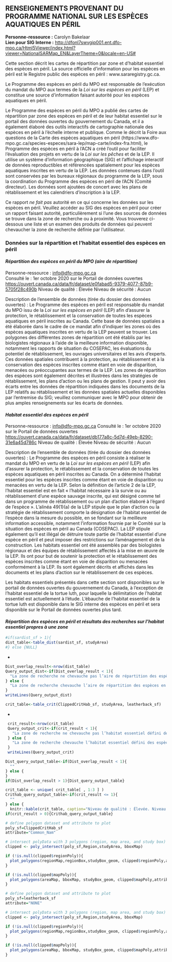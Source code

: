 ## **RENSEIGNEMENTS PROVENANT DU PROGRAMME NATIONAL SUR LES ESPÈCES AQUATIQUES EN PÉRIL**    
**Personne-ressource :** Carolyn Bakelaar  
**Lien pour SIG Interne :** <http://dfonl7swvgip001.ent.dfo-mpo.ca/Html5Viewer/index.html?viewer=NationalSARMap_EN&LayerTheme=0&locale=en-US#>  

Cette section décrit les cartes de répartition par zone et d’habitat essentiel des espèces en péril. La source officielle d’information pour les espèces en péril est le Registre public des espèces en péril : www.sararegistry.gc.ca.

Le Programme des espèces en péril du MPO est responsable de l’exécution du mandat du MPO aux termes de la _Loi sur les espèces en péril_ (LEP) et constitue une source d’information faisant autorité pour les espèces aquatiques en péril.

Le Programme des espèces en péril du MPO a publié des cartes de répartition par zone des espèces en péril et de leur habitat essentiel sur le portail des données ouvertes du gouvernement du Canada, et il a également élaboré des outils interactifs de cartographie nationale des espèces en péril à l’échelle interne et publique. Comme le décrit la Foire aux questions de la Carte des espèces aquatiques en péril (https://www.dfo-mpo.gc.ca/species-especes/sara-lep/map-carte/index-fra.html), le Programme des espèces en péril à l’ACN a créé l’outil pour faciliter l’évaluation des projets en vertu de la _Loi sur les pêches_ et de la LEP. Il utilise un système d’information géographique (SIG) et l’affichage interactif de données reproductibles et référencées spatialement pour les espèces aquatiques inscrites en vertu de la LEP. Les données contenues dans l’outil sont conservées par les bureaux régionaux du programme de la LEP, sous la coordination du Programme des espèces en péril de l’ACN (Comité directeur). Les données sont ajoutées de concert avec les plans de rétablissement et les calendriers d’inscription à la LEP.

Ce rapport *ne fait pas* autorité en ce qui concerne les données sur les espèces en péril. Veuillez accéder au SIG des espèces en péril pour créer un rapport faisant autorité, particulièrement si l’une des sources de données se trouve dans la zone de recherche ou à proximité. Vous trouverez ci-dessous une liste et un examen des produits de données qui peuvent chevaucher la zone de recherche définie par l’utilisateur.

### **Données sur la répartition et l’habitat essentiel des espèces en péril**    

#### ***Répartition des espèces en péril du MPO (aire de répartition)*** {-}    

Personne-ressource : <info@dfo-mpo.gc.ca>  
Consulté le : 1er octobre 2020 sur le Portail de données ouvertes <https://ouvert.canada.ca/data/fr/dataset/e0fabad5-9379-4077-87b9-5705f28c490b>
Niveau de qualité : Élevée
Niveau de sécurité : Aucun

Description de l’ensemble de données (tirée du dossier des données ouvertes) : Le Programme des espèces en péril est responsable du mandat du MPO issu de la _Loi sur les espèces en péril_ (LEP) afin d’assurer la protection, le rétablissement et la conservation de toutes les espèces aquatiques en péril inscrites au Canada. Cette base de données spatiales a été élaborée dans le cadre de ce mandat afin d’indiquer les zones où des espèces aquatiques inscrites en vertu de la LEP peuvent se trouver. Les polygones des différentes zones de répartition ont été établis par les biologistes régionaux à l’aide de la meilleure information disponible, notamment les rapports de situation du COSEPAC, les évaluations du potentiel de rétablissement, les ouvrages universitaires et les avis d’experts. Ces données spatiales contribuent à la protection, au rétablissement et à la conservation des espèces inscrites comme étant en voie de disparition, menacées ou préoccupantes aux termes de la LEP. Les zones de répartition des espèces sont également décrites et illustrées dans les stratégies de rétablissement, les plans d’action ou les plans de gestion. Il peut y avoir des écarts entre les données de répartition indiquées dans les documents de la LEP relatifs au rétablissement et les données spatiales actuelles disponibles par l’entremise du SIG; veuillez communiquer avec le MPO pour obtenir de plus amples renseignements sur les écarts de données.

#### ***Habitat essentiel des espèces en péril***    

Personne-ressource : <info@dfo-mpo.gc.ca>
Consulté le : 1er octobre 2020 sur le Portail de données ouvertes <https://ouvert.canada.ca/data/fr/dataset/db177a8c-5d7d-49eb-8290-31e6a45d786c>
Niveau de qualité : Élevée
Niveau de sécurité : Aucun   

Description de l’ensemble de données (tirée du dossier des données ouvertes) : Le Programme des espèces en péril consiste à réaliser le mandat du MPO en vertu de la _Loi sur les espèces en péril_ (LEP) afin d’assurer la protection, le rétablissement et la conservation de toutes les espèces aquatiques en péril inscrites au Canada. On a déterminé l'habitat essentiel pour les espèces inscrites comme étant en voie de disparition ou menacées en vertu de la LEP. Selon la définition de l'article 2 de la LEP, l'habitat essentiel est en fait « l'habitat nécessaire à la survie ou au rétablissement d'une espèce sauvage inscrite, qui est désigné comme tel dans un programme de rétablissement ou un plan d'action élaboré à l'égard de l'espèce ». L'alinéa 49(1)(a) de la LEP stipule que le plan d’action ou la stratégie de rétablissement comporte la désignation de l’habitat essentiel de l’espèce dans la mesure du possible, en se fondant sur la meilleure information accessible, notamment l’information fournie par le Comité sur la situation des espèces en péril au Canada (COSEPAC). La LEP stipule également qu'il est illégal de détruire toute partie de l'habitat essentiel d'une espèce en péril et peut imposer des restrictions sur l'aménagement et de la construction. Les habitats essentiel ont été assemblés par des biologistes régionaux et des équipes de rétablissement affectés à la mise en œuvre de la LEP. Ils ont pour but de soutenir la protection et le rétablissement des espèces inscrites comme étant en voie de disparition ou menacées conformément à la LEP. Ils sont également décrits et affichés dans les documents et les plans d’action sur le rétablissement de ces espèces.

Les habitats essentiels présentés dans cette section sont disponibles sur le portail de données ouvertes du gouvernement du Canada, à l’exception de l’habitat essentiel de la tortue luth, pour laquelle la délimitation de l’habitat essentiel est actuellement à l’étude. L’ébauche de l’habitat essentiel de la tortue luth est disponible dans le SIG interne des espèces en péril et sera disponible sur le Portail de données ouvertes plus tard.

#### ***Répartition des espèces en péril et résultats des recherches sur l’habitat essentiel propres à une zone***

```r
#if(sardist_sf > 1){
dist_table<-table_dist(sardist_sf, studyArea)
#} else {NULL}
```
*
```r
Dist_overlap_result<-nrow(dist_table)
Query_output_dist<-if(Dist_overlap_result < 1){
  "La zone de recherche ne chevauche pas l’aire de répartition des espèces en péril."
} else {
  "La zone de recherche chevauche l’aire de répartition des espèces en péril."
}
writeLines(Query_output_dist)
```

```r
crit_table<-table_crit(ClippedCritHab_sf, studyArea, leatherback_sf)
```
*
```r
 crit_result<-nrow(crit_table)
 Query_output_crit<-if(crit_result < 1){
   "La zone de recherche ne chevauche pas l’habitat essentiel défini des espèces en péril."
 } else {
   "La zone de recherche chevauche l’habitat essentiel défini des espèces en péril."
 }
 writeLines(Query_output_crit)
```

```r
Dist_query_output_table<-if(Dist_overlap_result < 1){
  ""
} else {
}
if(Dist_overlap_result > 1){Dist_query_output_table}
```

```r
crit_table <- unique( crit_table[ , 1:3 ] )
Crithab_query_output_table<-if(crit_result <= 1){
  ""
} else {
  knitr::kable(crit_table, caption="Niveau de qualité : Élevée. Niveau de sécurité : Aucun. Espèces en péril inscrites comme en voie de disparition ou menacées en vertu de la LEP pour lesquelles le polygone de recherche chevauche leur habitat essentiel. Selon la définition de l’article 2 de la LEP, l’habitat essentiel est en fait « l’habitat nécessaire à la survie ou au rétablissement d’une espèce sauvage inscrite, qui est désigné comme tel dans un programme de rétablissement ou un plan d’action élaboré à l’égard de l’espèce ». L’habitat essentiel est désigné dans un programme de rétablissement final ou un plan d’action publié dans le Registre public des espèces en péril (http://www.sararegistry.gc.ca). Il ne s’agit <b>pas</b> d’une source ni d’un conseil faisant autorité en ce qui concerne les données sur les espèces en péril. Veuillez accéder au SIG des espèces en péril (http://dfonl7swvgip001.ent.dfo-mpo.ca/Html5Viewer/index.html?viewer=NationalSARMap_EN&LayerTheme=0&locale=en-US) pour créer un rapport faisant autorité.", booktabs = T, escape = F, linesep="")} %>% kable_styling(bootstrap_options = "striped", full_width = T, position = "left")
if(crit_result > 0){Crithab_query_output_table}
```


```r
# define polygon dataset and attribute to plot
poly_sf=ClippedCritHab_sf
attribute="Common_Nam"

# intersect polyData with 3 polygons (region, map area, and study box)
clipped <- poly_intersect(poly_sf,Region,studyArea, bboxMap)
```

```r
if (!is.null(clipped$regionPoly)){
  plot_polygons(regionMap,regionBox,studyBox_geom, clipped$regionPoly,attribute)
}  
```

```r
if (!is.null(clipped$mapPoly)){
  plot_polygons(areaMap, bboxMap, studyBox_geom, clipped$mapPoly,attribute)
}  
```

```r
# define polygon dataset and attribute to plot
poly_sf=leatherback_sf
attribute="NONE"

# intersect polyData with 3 polygons (region, map area, and study box)
clipped <- poly_intersect(poly_sf,Region,studyArea, bboxMap)
```

```r
if (!is.null(clipped$regionPoly)){
  plot_polygons(regionMap,regionBox,studyBox_geom, clipped$regionPoly,attribute)
}   
```

```r
if (!is.null(clipped$mapPoly)){
  plot_polygons(areaMap, bboxMap, studyBox_geom, clipped$mapPoly,attribute)
}  
```
